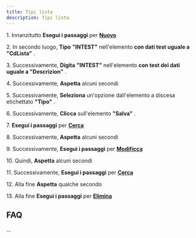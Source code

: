 ```yaml
---
title: Tipi lista
description: Tipi lista
---
```

1\. Innanzitutto **Esegui i passaggi** per **[Nuovo](/docs/Z_Operazioni%20base/Nuovo)**  
  
2\. In secondo luogo, **Tipo** **"INTEST"** nell'elemento **con dati test uguale a "CdLista"** .  
  
3\. Successivamente, **Digita** **"INTEST"** nell'elemento **con test dei dati uguale a "Descrizion"** .  
  
4\. Successivamente, **Aspetta** alcuni secondi  
  
5\. Successivamente, **Seleziona** un'opzione dall'elemento a discesa etichettato **"Tipo"** .  
  
6\. Successivamente, **Clicca** sull'elemento **"Salva"** .  
  
7\. **Esegui i passaggi** per **[Cerca](/docs/Z_Operazioni%20base/Cerca)**  
  
8\. Successivamente, **Aspetta** alcuni secondi  
  
9\. Successivamente, **Esegui i passaggi** per **[Modificca](/docs/Modificca)**  
  
10\. Quindi, **Aspetta** alcuni secondi  
  
11\. Successivamente, **Esegui i passaggi** per **[Cerca](/docs/Z_Operazioni%20base/Cerca)**  
  
12\. Alla fine **Aspetta** qualche secondo  
  
13\. Alla fine **Esegui i passaggi** per **[Elimina](/docs/Z_Operazioni%20base/Elimina)**  

FAQ
---

...